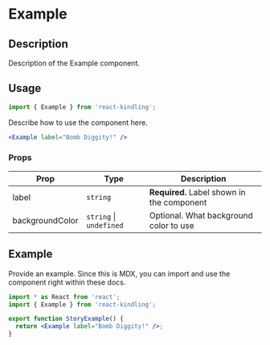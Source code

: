 
<Meta title="Components/Example" />

<h1>Example</h1>

## Description

Description of the Example component.

## Usage

```jsx
import { Example } from 'react-kindling';
```

Describe how to use the component here.

```jsx
<Example label="Bomb Diggity!" />
```

### Props

| Prop            | Type                        | Description                                |
| --------------- | --------------------------- | ------------------------------------------ |
| label           | `string`                    | **Required.** Label shown in the component |
| backgroundColor | `string` &#124; `undefined` | Optional. What background color to use     |

## Example

Provide an example. Since this is MDX, you can import and use the component right within these docs.

<Example label="Bomb Diggity!" />

```jsx
import * as React from 'react';
import { Example } from 'react-kindling';

export function StoryExample() {
  return <Example label="Bomb Diggity!" />;
}
```
